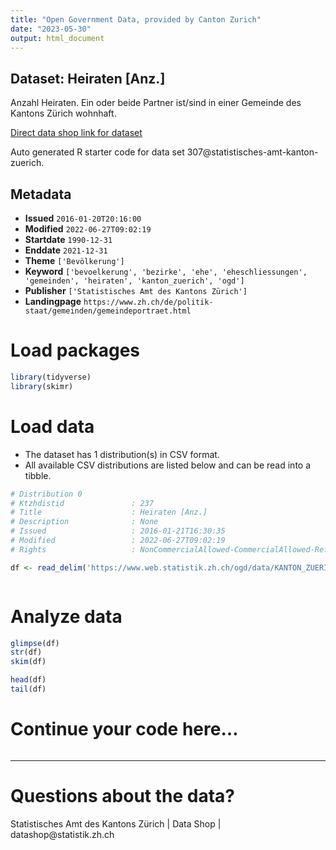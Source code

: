 ```yaml
---
title: "Open Government Data, provided by Canton Zurich"
date: "2023-05-30"
output: html_document
---
```


## Dataset: Heiraten [Anz.]

Anzahl Heiraten. Ein oder beide Partner ist/sind in einer Gemeinde des Kantons Zürich wohnhaft.

[Direct data shop link for dataset](https://www.zh.ch/de/politik-staat/opendata.html#/datasets/307@statistisches-amt-kanton-zuerich)

Auto generated R starter code for data set 307@statistisches-amt-kanton-zuerich.

## Metadata

- **Issued** `2016-01-20T20:16:00`
- **Modified** `2022-06-27T09:02:19`
- **Startdate** `1990-12-31`
- **Enddate** `2021-12-31`
- **Theme** `['Bevölkerung']`
- **Keyword** `['bevoelkerung', 'bezirke', 'ehe', 'eheschliessungen', 'gemeinden', 'heiraten', 'kanton_zuerich', 'ogd']`
- **Publisher** `['Statistisches Amt des Kantons Zürich']`
- **Landingpage** `https://www.zh.ch/de/politik-staat/gemeinden/gemeindeportraet.html`


# Load packages

```r

library(tidyverse)
library(skimr)

```

# Load data

-   The dataset has 1 distribution(s) in CSV format.
-   All available CSV distributions are listed below and can be read into a tibble.

```r

# Distribution 0
# Ktzhdistid               : 237
# Title                    : Heiraten [Anz.]
# Description              : None
# Issued                   : 2016-01-21T16:30:35
# Modified                 : 2022-06-27T09:02:19
# Rights                   : NonCommercialAllowed-CommercialAllowed-ReferenceRequired

df <- read_delim('https://www.web.statistik.zh.ch/ogd/data/KANTON_ZUERICH_445.csv')



```

# Analyze data

```r

glimpse(df)
str(df)
skim(df)

head(df)
tail(df)

```

# Continue your code here...

```r

```

------------------------------------------------------------------------

# Questions about the data?

Statistisches Amt des Kantons Zürich | Data Shop | datashop@statistik.zh.ch
